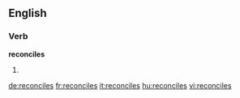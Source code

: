 ==English==

===Verb===
'''reconciles'''

# {{third-person singular of|reconcile}}

[[de:reconciles]]
[[fr:reconciles]]
[[it:reconciles]]
[[hu:reconciles]]
[[vi:reconciles]]